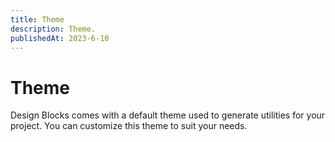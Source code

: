 ```yaml
---
title: Theme
description: Theme.
publishedAt: 2023-6-10
---
```


# Theme

Design Blocks comes with a default theme used to generate utilities for your project. You can customize this theme to suit your needs.
